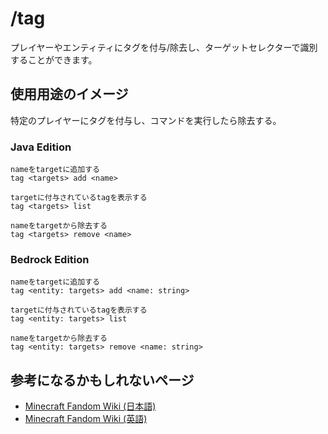 # /tag
プレイヤーやエンティティにタグを付与/除去し、ターゲットセレクターで識別することができます。

## 使用用途のイメージ
特定のプレイヤーにタグを付与し、コマンドを実行したら除去する。

### Java Edition
```
nameをtargetに追加する
tag <targets> add <name>

targetに付与されているtagを表示する
tag <targets> list

nameをtargetから除去する
tag <targets> remove <name>
```

### Bedrock Edition
```
nameをtargetに追加する
tag <entity: targets> add <name: string>

targetに付与されているtagを表示する
tag <entity: targets> list

nameをtargetから除去する
tag <entity: targets> remove <name: string>
```

## 参考になるかもしれないページ
 - [Minecraft Fandom Wiki (日本語)](https://minecraft.fandom.com/ja/wiki/%E3%82%B3%E3%83%9E%E3%83%B3%E3%83%89/tag)
 - [Minecraft Fandom Wiki (英語)](https://minecraft.fandom.com/wiki/Commands/tag)
